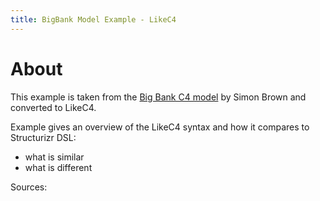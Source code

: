```yaml
---
title: BigBank Model Example - LikeC4
---
```



# About

This example is taken from the [Big Bank C4 model](https://structurizr.com/dsl?example=big-bank-plc) by Simon Brown and converted to LikeC4.

Example gives an overview of the LikeC4 syntax and how it compares to Structurizr DSL:

- what is similar
- what is different

Sources:

<Cards>
  <Card title="Structurizr DSL" href={`/examples/bigbank/structurizr/`} arrow/>
  <Card title="LikeC4" href={`/examples/bigbank/likec4/`} arrow/>
</Cards>
